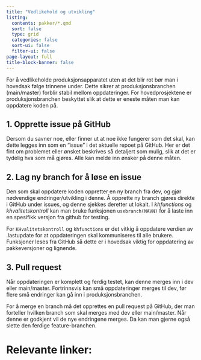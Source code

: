 ```yaml
---
title: "Vedlikehold og utvikling"
listing:
  contents: pakker/*.qmd
  sort: false
  type: grid
  categories: false
  sort-ui: false
  filter-ui: false
page-layout: full
title-block-banner: false
---
```


For å vedlikeholde produksjonsapparatet uten at det blir rot bør man i hovedsak følge trinnene under. Dette sikrer at produksjonsbranchen (main/master) forblir stabil mellom oppdateringer. For hovedprosjektene er produksjonsbranchen beskyttet slik at dette er eneste måten man kan oppdatere koden på.

## 1. Opprette issue på GitHub

Dersom du savner noe, eller finner ut at noe ikke fungerer som det skal, kan dette legges inn som en “issue” i det aktuelle repoet på GitHub. Her er det fint om problemet eller ønsket beskrives så detaljert som mulig, slik at det er tydelig hva som må gjøres. Alle kan melde inn ønsker på denne måten.

## 2. Lag ny branch for å løse en issue

Den som skal oppdatere koden oppretter en ny branch fra dev, og gjør nødvendige endringer/utvikling i denne. Å opprette ny branch gjøres direkte i GitHub under issues, og denne sjekkes deretter ut lokalt. I *khfunctions* og *khvalitetskontroll* kan man bruke funksjonen `usebranch(NAVN)` for å laste inn en spesifikk versjon fra github for testing.

For `KHvalitetskontroll` og `khfunctions` er det vitkig å oppdatere verdien av .lastupdate for at oppdateringen skal kommuniseres til alle brukere. Funksjoner leses fra GitHub så dette er i hovedsak viktig for oppdatering av pakkeversjoner og lignende.

## 3. Pull request

Når oppdateringen er komplett og ferdig testet, kan denne merges inn i dev eller main/master. Fortrinnsvis kan små oppdateringer merges til dev, før flere små endringer kan gå inn i produksjonsbranchen.

For å merge en branch må det opprettes en pull request på GitHub, der man forteller hvilken branch som skal merges med dev eller main/master. Når denne er godkjent vil de nye endringene merges. Da kan man gjerne også slette den ferdige feature-branchen.

# Relevante linker:
